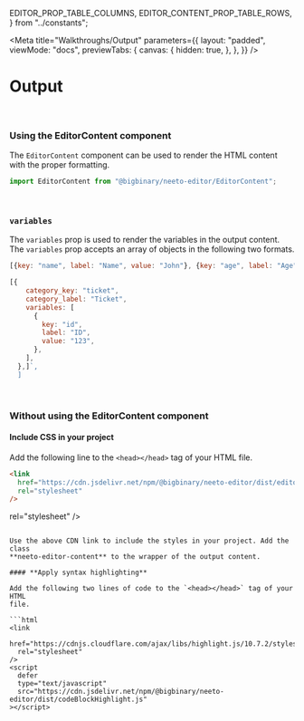  EDITOR_PROP_TABLE_COLUMNS,
  EDITOR_CONTENT_PROP_TABLE_ROWS,
} from "../constants";

<Meta
  title="Walkthroughs/Output"
  parameters={{
    layout: "padded",
    viewMode: "docs",
    previewTabs: {
      canvas: {
        hidden: true,
      },
    },
  }}
/>

# Output

####

<br />

### **Using the EditorContent component**

The `EditorContent` component can be used to render the HTML content with the
proper formatting.

```js
import EditorContent from "@bigbinary/neeto-editor/EditorContent";
```

<Table
  columns={EDITOR_PROP_TABLE_COLUMNS}
  rows={EDITOR_CONTENT_PROP_TABLE_ROWS}
/>

<br />

### **`variables`**

The `variables` prop is used to render the variables in the output content. The
`variables` prop accepts an array of objects in the following two formats.

```js
[{key: "name", label: "Name", value: "John"}, {key: "age", label: "Age", value: "20"}]
```

```js
[{
    category_key: "ticket",
    category_label: "Ticket",
    variables: [
      {
        key: "id",
        label: "ID",
        value: "123",
      },
    ],
  },]`,
  ]
```



<br />

### **Without using the EditorContent component**

#### **Include CSS in your project**

Add the following line to the `<head></head>` tag of your HTML file.

```html
<link
  href="https://cdn.jsdelivr.net/npm/@bigbinary/neeto-editor/dist/editor-content.min.css"
  rel="stylesheet"
/>
```
  rel="stylesheet"
/>
```

Use the above CDN link to include the styles in your project. Add the class
**neeto-editor-content** to the wrapper of the output content.

#### **Apply syntax highlighting**

Add the following two lines of code to the `<head></head>` tag of your HTML
file.

```html
<link
  href="https://cdnjs.cloudflare.com/ajax/libs/highlight.js/10.7.2/styles/github.min.css"
  rel="stylesheet"
/>
<script
  defer
  type="text/javascript"
  src="https://cdn.jsdelivr.net/npm/@bigbinary/neeto-editor/dist/codeBlockHighlight.js"
></script>
```
